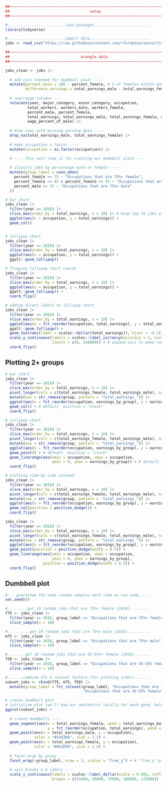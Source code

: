 ```r
##~~~~~~~~~~~~~~~~~~~~~~~~~~~~~~~~~~~~~~~~~~~~~~~~~~~~~~~~~~~~~~~~~~~~~~~~~~~~~~
##                                    setup                                 ----
##~~~~~~~~~~~~~~~~~~~~~~~~~~~~~~~~~~~~~~~~~~~~~~~~~~~~~~~~~~~~~~~~~~~~~~~~~~~~~~

#..........................load packages.........................
library(tidyverse)

#..........................import data...........................
jobs <- read_csv("https://raw.githubusercontent.com/rfordatascience/tidytuesday/master/data/2019/2019-03-05/jobs_gender.csv")

##~~~~~~~~~~~~~~~~~~~~~~~~~~~~~~~~~~~~~~~~~~~~~~~~~~~~~~~~~~~~~~~~~~~~~~~~~~~~~~
##                                wrangle data                              ----
##~~~~~~~~~~~~~~~~~~~~~~~~~~~~~~~~~~~~~~~~~~~~~~~~~~~~~~~~~~~~~~~~~~~~~~~~~~~~~~

jobs_clean <- jobs |> 
  
  # add cols (needed for dumbbell plot) ----
  mutate(percent_male = 100 - percent_female, # % of females within each industry was already included
         difference_earnings = total_earnings_male - total_earnings_female) |>  # diff in earnings between M & F
  
  # rearrange columns ----
  relocate(year, major_category, minor_category, occupation,
          total_workers, workers_male, workers_female,
          percent_male, percent_female,
          total_earnings, total_earnings_male, total_earnings_female, difference_earnings,
          wage_percent_of_male) |> 
  
  # drop rows with missing earning data ----
  drop_na(total_earnings_male, total_earnings_female) |> 
  
  # make occupation a factor ----
  mutate(occupation = as.factor(occupation)) |> 
  
  # ---- this next step is for creating our dumbbell plots ----

  # classify jobs by percentage male or female ----
  mutate(group_label = case_when(
    percent_female >= 75 ~ "Occupations that are 75%+ female",
    percent_female >= 45 & percent_female <= 55 ~ "Occupations that are 45-55% female",
    percent_male >= 75 ~ "Occupations that are 75%+ male"
  )) 
```

```r
# bar chart
jobs_clean |> 
  filter(year == 2016) |> 
  slice_max(order_by = total_earnings, n = 10) |> # keep top 10 jobs with most `total_earnings`
  ggplot(aes(x = occupation, y = total_earnings)) +
  geom_col()


# lollipop chart
jobs_clean |> 
  filter(year == 2016) |> 
  slice_max(order_by = total_earnings, n = 10) |> 
  ggplot(aes(x = occupation, y = total_earnings)) +
  ggalt::geom_lollipop()
```

```r
# flipping lollipop chart coords
jobs_clean |> 
  filter(year == 2016) |> 
  slice_max(order_by = total_earnings, n = 10) |> 
  ggplot(aes(x = occupation, y = total_earnings)) +
  ggalt::geom_lollipop() +
  coord_flip()
```

```r
# adding direct labels to lollipop chart
jobs_clean |> 
  filter(year == 2016) |> 
  slice_max(order_by = total_earnings, n = 10) |> 
  ggplot(aes(x = fct_reorder(occupation, total_earnings), y = total_earnings)) +
  ggalt::geom_lollipop() +
  geom_text(aes(label = scales::dollar(total_earnings)), hjust = -0.2) + 
  scale_y_continuous(labels = scales::label_currency(accuracy = 1, scale = 0.001, suffix = "k"),
                     limits = c(0, 250000)) + # expand axis to make room for values
  coord_flip()
```


## Plotting 2+ groups

```r
# bar chart
jobs_clean |> 
  filter(year == 2016) |> 
  slice_max(order_by = total_earnings, n = 10) |> 
  pivot_longer(cols = c(total_earnings_female, total_earnings_male), names_to = "group", values_to = "earnings_by_group") |> 
  mutate(sex = str_remove(group, pattern = "total_earnings_")) |> 
  ggplot(aes(x = fct_reorder(occupation, earnings_by_group), y = earnings_by_group, fill = sex)) + 
  geom_col() + # default `position = "stack"`
  coord_flip()

# lollipop chart
jobs_clean |> 
  filter(year == 2016) |> 
  slice_max(order_by = total_earnings, n = 10) |> 
  pivot_longer(cols = c(total_earnings_female, total_earnings_male), names_to = "group", values_to = "earnings_by_group") |> 
  mutate(sex = str_remove(group, pattern = "total_earnings_")) |> 
  ggplot(aes(x = fct_reorder(occupation, earnings_by_group), y = earnings_by_group, color = sex)) +
  geom_point() + # default `position = "stack"`
  geom_linerange(aes(xmin = occupation, xmax = occupation, 
                     ymin = 0, ymax = earnings_by_group)) + # default `position = "stack"`
  coord_flip()
```

```r
# plotting side-by-side instead
jobs_clean |> 
  filter(year == 2016) |> 
  slice_max(order_by = total_earnings, n = 10) |> 
  pivot_longer(cols = c(total_earnings_female, total_earnings_male), names_to = "group", values_to = "earnings_by_group") |> 
  mutate(sex = str_remove(group, pattern = "total_earnings_")) |> 
  ggplot(aes(x = fct_reorder(occupation, earnings_by_group), y = earnings_by_group, fill = sex)) +
  geom_col(position = position_dodge()) +
  coord_flip()

jobs_clean |>
  filter(year == 2016) |>
  slice_max(order_by = total_earnings, n = 10) |>
  pivot_longer(cols = c(total_earnings_female, total_earnings_male), names_to = "group", values_to = "earnings_by_group") |>
  mutate(sex = str_remove(group, pattern = "total_earnings_")) |>
  ggplot(aes(x = fct_reorder(occupation, earnings_by_group), y = earnings_by_group, color = sex)) +
  geom_point(position = position_dodge(width = 0.5)) +
  geom_linerange(aes(xmin = occupation, xmax = occupation, 
                     ymin = 0, ymax = earnings_by_group),
                 position = position_dodge(width = 0.5)) +
  coord_flip()
```

## Dumbbell plot

```r
#....guarantee the same random samples each time we run code.....
set.seed(0)

#.........get 10 random jobs that are 75%+ female (2016).........
f75 <- jobs_clean |> 
  filter(year == 2016, group_label == "Occupations that are 75%+ female") |> 
  slice_sample(n = 10)

#..........get 10 random jobs that are 75%+ male (2016)..........
m75 <- jobs_clean |> 
  filter(year == 2016, group_label == "Occupations that are 75%+ male") |> 
  slice_sample(n = 10)

#........get 10 random jobs that are 45-55%+ female (2016).......
f50 <- jobs_clean |> 
  filter(year == 2016, group_label == "Occupations that are 45-55% female") |> 
  slice_sample(n = 10)

#.......combine dfs & relevel factors (for plotting order).......
subset_jobs <- rbind(f75, m75, f50) |> 
  mutate(group_label = fct_relevel(group_label, "Occupations that are 75%+ female", 
                                   "Occupations that are 45-55% female", "Occupations that are 75%+ male")) 
```

```r
# create dumbbell plot
# initialize plot (we'll map our aesthetics locally for each geom, below) ----
ggplot(subset_jobs) +
  
  # create dumbbells ----
  geom_segment(aes(x = total_earnings_female, xend = total_earnings_male, 
                   y = fct_reorder(occupation, total_earnings), yend = occupation)) + # reorder occupation by avg_salary here
  geom_point(aes(x = total_earnings_male, y = occupation), 
             color = "#CD93D8", size = 2.5) +
  geom_point(aes(x = total_earnings_female, y = occupation), 
             color = "#6A1E99", size = 2.5) +
  
  # facet wrap by group ----
  facet_wrap(~group_label, nrow = 3, scales = "free_y") + # "free_y" plots only the axis labels that exist in each group
  
  # axis breaks & $ labels ----
  scale_x_continuous(labels = scales::label_dollar(scale = 0.001, suffix = "k"),
                     breaks = c(25000, 50000, 75000, 100000, 125000))
```

